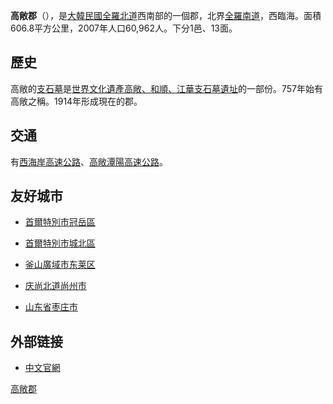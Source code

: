 {{Infobox Settlement
| name                    = 高敞郡
| translit_lang1          = [[韓語|韓語]]
| settlement_type         = [[韩国行政区划|郡]]
| translit_lang1_type1    = [[諺文|諺文]]
| translit_lang1_info1    = 고창군
| translit_lang1_type2    = [[朝鮮漢字|漢字]]
| translit_lang1_info2    = 高敞郡
| translit_lang1_type3    = {{nowrap|[[文化观光部2000年式|文化观光部2000年式]]}}
| translit_lang1_info3    = Gochang-gun
| translit_lang1_type4    = {{nowrap|[[馬科恩-賴肖爾表記法|馬科恩-賴肖爾表記法]]}}
| translit_lang1_info4    = Koch'ang-gun
| image_skyline           = .무장읍성의 아름다움.jpg
| image_caption           = 茂長邑城遺址
| image_flag              = Flag of Gochang.svg
| image_map               = North Jeolla-Gochang.svg
| map_caption             = 高敞郡在韓國及全羅北道的位置
| subdivision_type        = 國家
| subdivision_name        = {{ROK}}
| subdivision_type1       = [[朝鮮地區|地區]]
| subdivision_name1       = [[湖南地方|湖南地方]]
| subdivision_type2       = 省份
| subdivision_name2       = [[全羅北道|全羅北道]]
| population_blank1_title = 方言
| population_blank1       = {{link-en|全羅方言|Jeolla dialect}}
| area_total_km2          = 606.8
| population_total        = 53,151
| population_as_of        = 2022.03
| population_density_km2  = auto
| parts_type              = 行政區劃
| parts                   = 1邑、13[[面_(行政區劃)|面]]
| governing_body          = 高敞郡政府
| leader_title            = 郡守
| leader_name			  = {{link-ko|劉基相|유기상}}
| leader_party            = {{NONP}}
| leader_title1           = 國會議員
| leader_name1            = [[尹準炳|尹準炳]]（{{MPK}}）
| blank1_name             = 郡樹
| blank1_info             = [[赤松|赤松]]
| blank2_name             = 郡花
| blank2_info             = [[山茶花|山茶花]]
| blank3_name             = 郡鳥
| blank3_info             = [[鳩鴿科|鳩鴿]]
| website                 = [https://www.gochang.go.kr/chn/index.gochang 高敞郡官網{{small|（中文）}}]
}}

'''高敞郡'''（{{kor|諺=고창군|漢=高敞郡|羅=Gochang gun|f=y}}），是[[大韓民國|大韓民國]][[全羅北道|全羅北道]]西南部的一個郡，北界[[全羅南道|全羅南道]]，西臨海。面積606.8平方公里，2007年人口60,962人。下分1邑、13面。

==歷史==
高敞的[[支石墓|支石墓]]是[[世界文化遺產|世界文化遺產]][[高敞、和順、江華支石墓遺址|高敞、和順、江華支石墓遺址]]的一部份。757年始有高敞之稱。1914年形成現在的郡。

==交通==
有[[西海岸高速公路|西海岸高速公路]]、[[高敞潭陽高速公路|高敞潭陽高速公路]]。

== 友好城市 ==
* {{KOR}}[[首爾特別市|首爾特別市]][[冠岳區|冠岳區]]
* {{KOR}}[[首爾特別市|首爾特別市]][[城北區_(首爾)|城北區]]
* {{KOR}}[[釜山廣域市|釜山廣域市]][[东莱区|东莱区]]
* {{KOR}}[[庆尚北道|庆尚北道]][[尚州市|尚州市]]
* {{CHN}}[[山东省|山东省]][[枣庄市|枣庄市]]

==外部链接==
* [http://culture.gochang.go.kr/chn/index.html 中文官網] {{Wayback|url=http://culture.gochang.go.kr/chn/index.html |date=20101024001639 }}

{{全羅北道行政區劃}}

{{DEFAULTSORT:Gochang-gun}}
[[Category:高敞郡|]]
